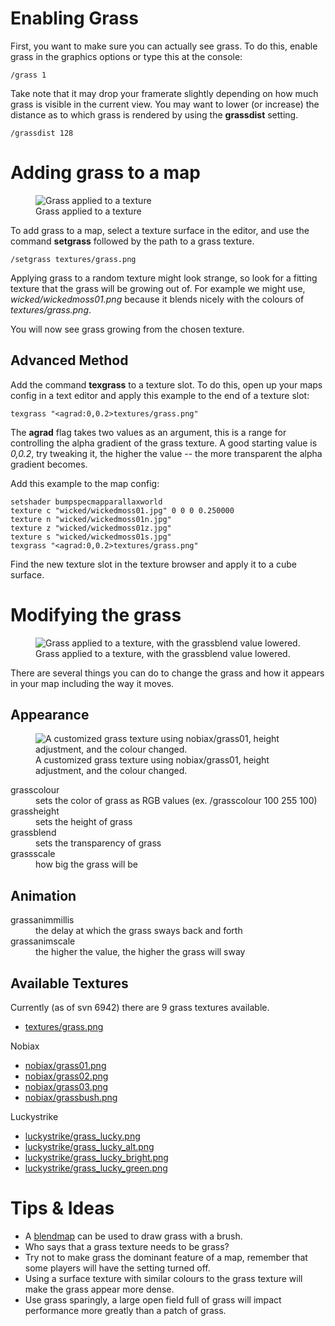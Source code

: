= Enabling Grass =
First, you want to make sure you can actually see grass. To do this, enable grass in the graphics options or type this at the console:
 /grass 1

Take note that it may drop your framerate slightly depending on how much grass is visible in the current view. You may want to lower (or increase) the distance as to which grass is rendered by using the '''grassdist''' setting.

 /grassdist 128

= Adding grass to a map =
[[File:Grass-1.jpg|thumb|Grass applied to a texture]]

To add grass to a map, select a texture surface in the editor, and use the command '''setgrass''' followed by the path to a grass texture.

 /setgrass textures/grass.png

Applying grass to a random texture might look strange, so look for a fitting texture that the grass will be growing out of. For example we might use, ''wicked/wickedmoss01.png'' because it blends nicely with the colours of ''textures/grass.png''.

You will now see grass growing from the chosen texture.

== Advanced Method ==

Add the command '''texgrass''' to a texture slot. To do this, open up your maps config in a text editor and apply this example to the end of a texture slot:
 texgrass "<agrad:0,0.2>textures/grass.png" 

The <b>agrad</b> flag takes two values as an argument, this is a range for controlling the alpha gradient of the grass texture. A good starting value is ''0,0.2'', try tweaking it, the higher the value -- the more transparent the alpha gradient becomes.

Add this example to the map config:
 setshader bumpspecmapparallaxworld
 texture c "wicked/wickedmoss01.jpg" 0 0 0 0.250000
 texture n "wicked/wickedmoss01n.jpg"
 texture z "wicked/wickedmoss01z.jpg"
 texture s "wicked/wickedmoss01s.jpg"
 texgrass "<agrad:0,0.2>textures/grass.png"

Find the new texture slot in the texture browser and apply it to a cube surface.

= Modifying the grass =
[[File:Grass-2.jpg|thumb|Grass applied to a texture, with the grassblend value lowered.]]

There are several things you can do to change the grass and how it appears in your map including the way it moves.

== Appearance ==
[[File:Grass-3.jpg|thumb|A customized grass texture using nobiax/grass01, height adjustment, and the colour changed.]]

;grasscolour
:sets the color of grass as RGB values (ex. /grasscolour 100 255 100)
;grassheight
:sets the height of grass
;grassblend
:sets the transparency of grass
;grassscale
:how big the grass will be

== Animation ==

;grassanimmillis
:the delay at which the grass sways back and forth
;grassanimscale
:the higher the value, the higher the grass will sway

== Available Textures ==

Currently (as of svn 6942) there are 9 grass textures available. 

* [https://raw.githubusercontent.com/red-eclipse/data/master/textures/grass.png textures/grass.png]

Nobiax
* [https://raw.githubusercontent.com/red-eclipse/data/master/nobiax/grass01.png nobiax/grass01.png]
* [https://raw.githubusercontent.com/red-eclipse/data/master/nobiax/grass02.png nobiax/grass02.png]
* [https://raw.githubusercontent.com/red-eclipse/data/master/nobiax/grass03.png nobiax/grass03.png]
* [https://raw.githubusercontent.com/red-eclipse/data/master/nobiax/grassbush.png nobiax/grassbush.png]

Luckystrike
* [https://raw.githubusercontent.com/red-eclipse/data/master/luckystrike/grass_lucky.png luckystrike/grass_lucky.png]
* [https://raw.githubusercontent.com/red-eclipse/data/master/luckystrike/grass_lucky_alt.png luckystrike/grass_lucky_alt.png]
* [https://raw.githubusercontent.com/red-eclipse/data/master/luckystrike//grass_lucky_bright.png luckystrike/grass_lucky_bright.png]
* [https://raw.githubusercontent.com/red-eclipse/data/master/luckystrike/grass_lucky_green.png luckystrike/grass_lucky_green.png]

= Tips & Ideas =

* A [[blendmap]] can be used to draw grass with a brush. 
* Who says that a grass texture needs to be grass?
* Try not to make grass the dominant feature of a map, remember that some players will have the setting turned off.
* Using a surface texture with similar colours to the grass texture will make the grass appear more dense.
* Use grass sparingly, a large open field full of grass will impact performance more greatly than a patch of grass.